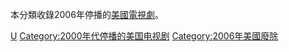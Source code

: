 本分類收錄2006年停播的[[美國|美國]][[電視劇|電視劇]]。

{{year by category
|m=2
|c=0
|d=0
|y=6
|cat=停播的美國電視剧
|sortkey=美國電視
|parent=各年停播的美國電視劇
|subcat=2006年美國電視
}}

[[Category:2006年停播的電視劇|U]]
[[Category:2000年代停播的美国电视剧|Category:2000年代停播的美国电视剧]]
[[Category:2006年美國廢除|Category:2006年美國廢除]]